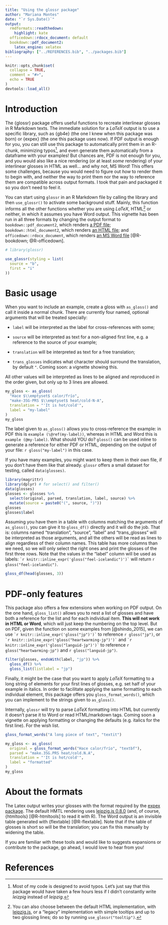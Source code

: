 ```yaml
---
title: "Using the glossr package"
author: "Mariana Montes"
date: "`r Sys.Date()`"
output:
  rmdformats::readthedown:
    highlight: kate
  officedown::rdocx_document: default
  bookdown::pdf_document2:
    latex_engine: xelatex
bibliography: ["../REFERENCES.bib", "../packages.bib"]
---
```


```r
knitr::opts_chunk$set(
  collapse = TRUE,
  comment = "#>",
  echo = TRUE
)
devtools::load_all()
```

# Introduction

The {glossr} package offers useful functions to recreate interlinear glosses in R Markdown texts.
The immediate solution for a $LaTeX$ output is to use a specific library, such as {gb4e} (the one I knew when this package was born) or {expex} (the one this package uses now). If PDF output is enough for you, you can still use this package to automatically print them in an R-chunk, minimizing typos^[Most of my code is designed to avoid typos. Let's just say that this package would have taken a few hours less if I didn't constantly write *leizpig* instead of *leipzig*.], and even generate them automatically from a dataframe with your examples!
But chances are, PDF is not enough for you, and you would also like a nice rendering (or at least *some* rendering) of your interlinear glosses in HTML as well... and why not, MS Word! This offers some challenges, because you would need to figure out *how* to render them to begin with, and neither the way to print them nor the way to reference them are compatible across output formats.
I took that pain and packaged it so you don't need to feel it.

You can start using `glossr` in an R Markdown file by calling the library and then `use_glossr()` to activate some background stuff. Mainly, this function informs all the other functions whether you are using $LaTeX$, HTML^[You can also choose between the default HTML implementation, with [leipzig.js](https://bdchauvette.net/leipzig.js/), or a "legacy" implementation with simple tooltips and up to two glossing lines; do so by running `use_glossr("tooltip")`.] or neither, in which it assumes you have Word output. This vignette has been run in all three formats by changing the output format to
`bookdown::pdf_document2`, which renders [a PDF file](https://github.com/montesmariana/glossr/raw/main/inst/pdf/glossr_how.pdf);
`bookdown::html_document2`, which renders [an HTML file](https://github.com/montesmariana/glossr/raw/main/inst/pdf/glossr_how.html);
and `officedown::rdocx_document`, which renders [an MS Word file]((https://github.com/montesmariana/glossr/raw/main/inst/pdf/glossr_how.word)) [@R-bookdown; @R-officedown].

```r
# library(glossr)
```

```r
use_glossr(styling = list(
  source = "b",
  first = "i"
))
```

# Basic usage

When you want to include an example, create a gloss with `as_gloss()` and call it inside a normal chunk. There are currently four named, optional arguments that will be treated specially:

- `label` will be interpreted as the label for cross-references with some;

- `source` will be interpreted as text for a non-aligned first line, e.g. a reference to the source of your example;

- `translation` will be interpreted as text for a free translation;

- `trans_glosses` indicates what character should surround the translation, by default `"`. Coming soon: a vignette showing this.

All other values will be interpreted as lines to be aligned and reproduced in the order given, but only up to 3 lines are allowed.

```r
my_gloss <- as_gloss(
  "Hace $\\emptyset$ calor/frío",
  "make-3SG-PRS $\\emptyset$ heat/cold-N-A",
  translation = "'It is hot/cold'",
  label = "my-label"
)
my_gloss
```

The label given to `as_gloss()` allows you to cross-reference the example: in PDF this is `example (\@ref(my-label))`, whereas in HTML and Word this is `example (@my-label)`. What should YOU do? `gloss()` can be used inline to generate a reference for either PDF or HTML, depending on the output of your file: `r gloss("my-label")` in this case.

If you have many examples, you might want to keep them in their own file, if you don't have them like that already. `glossr` offers a small dataset for testing, called `data(glosses)`.

```r
library(magrittr)
library(dplyr) # for select() and filter()
data(glosses)
glosses <- glosses %>% 
  select(original, parsed, translation, label, source) %>% 
  mutate(source = paste0("(", source, ")"))
glosses
glosses$label
```

Assuming you have them in a table with columns matching the arguments of `as_gloss()`, you can give it to `gloss_df()` directly and it will do the job. That is: columns named "translation", "source", "label" and "trans_glosses" will be interpreted as those arguments, and all the others will be read as lines to align regardless of their column names.
This table has more columns than we need, so we will only select the right ones and print the glosses of the first three rows. Note that the values in the "label" column will be used as labels: `` `r knitr::inline_expr('gloss("feel-icelandic")')` `` will return `r gloss("feel-icelandic")`.

```r
gloss_df(head(glosses, 3))
```

# PDF-only features

This package also offers a few extensions when working on PDF output. On the one hand, `gloss_list()` allows you to nest a list of glosses and have both a reference for the list and for each individual item. **This will not work in HTML or Word**, which will just keep the numbering on the top level. But on PDF, given the function on some examples from [@shindo_2015], we can use `` `r knitr::inline_expr('gloss("jp")')` `` to reference `r gloss("jp")`, or `` `r knitr::inline_expr('gloss("heartwarming-jp")')` `` and `` `r knitr::inline_expr('gloss("languid-jp")')` `` to reference `r gloss("heartwarming-jp")` and `r gloss("languid-jp")`.

```r
filter(glosses, endsWith(label, "jp")) %>% 
  gloss_df() %>% 
  gloss_list(listlabel = "jp")
```

Finally, it might be the case that you want to apply $LaTeX$ formatting to a long string of elements for your first lines of glosses, e.g. set half of your example in italics. In order to facilitate applying the same formatting to each individual element, this package offers you `gloss_format_words()`, which you can implement to the strings given to `as_gloss()`.

Internally, `glossr` will try to parse $LaTeX$ formatting into HTML but currently it doesn't parse it to Word or read HTML/markdown tags. Coming soon a vignette on applying formatting or changing the defaults (e.g. italics for the first line). For the wish list.

```r
gloss_format_words("A long piece of text", "textit")
```


```r
my_gloss <- as_gloss(
  original = gloss_format_words("Hace calor/frío", "textbf"),
  parsed = "make.3SG.PRS heat/cold.N.A",
  translation = "'It is hot/cold'",
  label = "formatted"
)
my_gloss
```

# About the formats

The Latex output writes your glosses with the format required by the [expex package](https://ctan.org/pkg/expex?lang=en). The default HMTL rendering uses [leipzig.js 0.8.0](https://bdchauvette.net/leipzig.js/) (and, of course, {htmltools} [@R-htmltools] to read it with R). The Word output is an invisible table generated with {flextable} [@R-flextable]. Note that if the table of glosses is short so will be the translation; you can fix this manually by widening the table.

If you are familiar with these tools and would like to suggests expansions or contribute to the package, go ahead, I would love to hear from you!


# References


